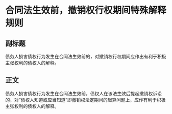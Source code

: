 # 合同法生效前，撤销权行权期间特殊解释规则
## 副标题
债务人损害债权行为发生在合同法生效前的，对撤销权行权期间应作出有利于积极主张权利的债权人的解释。
## 正文
债务人损害债权行为发生在合同法生效前，债权人在该法生效后提起撤销权诉讼的，对“债权人知道或应当知道”即撤销权法定期间的起算问题上，应作有利于积极主张权利的债权人的解释。